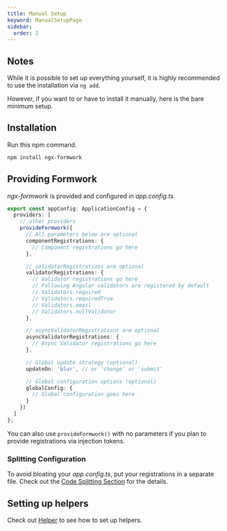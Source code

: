 ```yaml
---
title: Manual Setup
keyword: ManualSetupPage
sidebar:
  order: 2
---
```

## Notes

While it is possible to set up everything yourself, it is highly recommended to use the installation via `ng add`.

However, if you want to or have to install it manually, here is the bare minimum setup.

## Installation

Run this npm command.

```bash
npm install ngx-formwork
```

## Providing Formwork
_ngx-formwork_ is provided and configured in _app.config.ts_.

```ts title="app.config.ts"
export const appConfig: ApplicationConfig = {
  providers: [
    // other providers
    provideFormwork({
      // All parameters below are optional
      componentRegistrations: {
        // Component registrations go here
      },

      // validatorRegistrations are optional
      validatorRegistrations: {
        // Validator registrations go here
        // Following Angular validators are registered by default
        // Validators.required
        // Validators.requiredTrue
        // Validators.email
        // Validators.nullValidator
      },

      // asyncValidatorRegistrations are optional
      asyncValidatorRegistrations: {
        // Async Validator registrations go here
      },

      // Global update strategy (optional)
      updateOn: 'blur', // or 'change' or 'submit'

      // Global configuration options (optional)
      globalConfig: {
        // Global configuration goes here
      }
    })
  ]
};
```

You can also use `provideFormwork()` with no parameters if you plan to provide registrations via injection tokens.

### Splitting Configuration

To avoid bloating your _app.config.ts_, put your registrations in a separate file. Check out the [Code Splitting Section](/guides/improvements#code-splitting) for the details.

## Setting up helpers

Check out [Helper](/guides/improvements) to see how to set up helpers.

